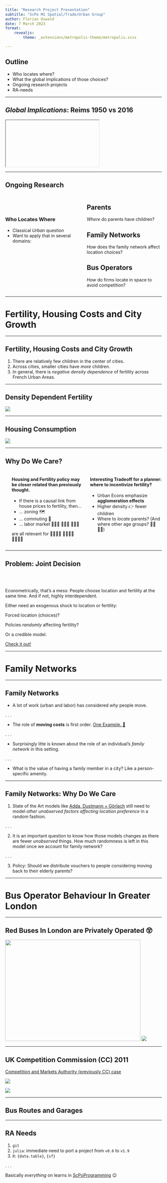 ```yaml
---
title: "Research Project Presentation"
subtitle: "ScPo M1 Spatial/Trade/Urban Group"
author: Florian Oswald
date: 7 March 2023
format: 
    revealjs:
        theme: _extensions/metropolis-theme/metropolis.scss

---
```


## Outline

* Who locates where?
* What the global implications of those choices?
* Ongoing research projects
* RA-needs

---

## *Global Implications*: Reims 1950 vs 2016 {fullscreen=true}


<iframe class="stretch" data-src="https://remonterletemps.ign.fr/comparer?x=4.023304&y=49.250812&z=13&layer1=ORTHOIMAGERY.ORTHOPHOTOS.1950-1965&layer2=ORTHOIMAGERY.ORTHOPHOTOS&mode=vSlider"></iframe>


---

## Ongoing Research

::: {.columns}

::: {.column width=45%}
<br>
<br>


### Who Locates Where

* Classical *Urban* question
* Want to apply that in several domains:
::: 

::: {.column width=45%}

::: {.callout-tip}

# Parents
*Where* do parents have children?
:::

::: {.callout-tip}

# Family Networks
*How* does the family network affect location choices?
:::

::: {.callout-tip}

# Bus Operators
*How* do firms locate in space to avoid competition?
:::


::: 
::: 

---


# Fertility, Housing Costs and City Growth


---

## Fertility, Housing Costs and City Growth


1. There are relatively few children in the center of cities.
2. Across cities, smaller cities have *more* children.
3. In general, there is *negative density dependence* of fertility across French Urban Areas.

---

## Density Dependent Fertility

![](/images/fertility-negdens.png)

---

## Housing Consumption

![](/images/fertility-hcons.png)

---

## Why Do We Care?


::: {.columns}

<br>

::: {.column width=45%}

#### Housing and Fertility policy may be closer related than previously thought.

* If there is a causal link from house prices to fertility, then...
* ... zoning 🗺
* ... commuting 🚋
* ... labor market 👩🏾‍🎓 👩🏻‍💻 👷🏽‍♂️

are all relevant for 👨‍👩‍👧‍👧 👩‍👩‍👦‍👦 👨‍👨‍👧‍👦


::: 

::: {.column width=45%}

#### Interesting Tradeoff for a planner: where to incentivize fertility?

* Urban Econs emphasize **agglomeration effects**
* Higher density 👉 fewer children
* Where to *locate* parents? (And where other age groups? 👴🏽 👵🏻)


::: 
::: 



---

## Problem: Joint Decision

<br>
<br>

Econometrically, that's a mess: People choose location and fertility at the same time. And if not, highly interdependent.

::: {.fragment .fade-in}
::: {.fragment .semi-fade-out}
Either need an exogenous shock to location or fertility:

Forced location (choices)?

Policies *randomly* affecting fertility?
:::
:::

::: {.fragment .fade-in}
::: {.fragment .highlight-red}
Or a credible model.
::: 
::: 

::: {.fragment .fade-in}
[Check it out!](https://floswald.github.io/project/fertility/)
::: 

---


# Family Networks


---

## Family Networks

* A lot of work (urban and labor) has considered *why* people move.

. . .

* The role of **moving costs** is first order. [One Example. 😬](https://floswald.github.io/publication/option-homeownership-2019/)

. . .

* Surprisingly litte is known about the role of an individual's *family network* in this setting.

. . .

* What is the value of having a family member in a city? Like a person-specific amenity.


---

## Family Networks: Why Do We Care

1. State of the Art models like [Adda, Dustmann + Görlach](https://academic.oup.com/restud/article/89/6/2841/6527647) still need to model *other unobserved factors affecting location preference* in a random fashion.

. . .

2. It is an important question to know how those models changes as there are fewer *unobserved* things. How much randomness is left in this model once we account for family network?

. . .

3. Policy: Should we distribute vouchers to people considering moving back to their elderly parents?


---

# Bus Operator Behaviour In Greater London


---

## Red Buses In London are Privately Operated 😲


![](/images/ArrivaandMetroline-small.jpeg){.absolute top=100 left=0 height="326" width="435"}
![](/images/Go-Ahead-small.png){.absolute top=100 left=500}
<!-- ![](/images/Stagecoach-small.png){.absolute top=200 left=400} -->


---

## UK Competition Commission (CC) 2011

[Competition and Markets Authority (previously CC) case](https://www.gov.uk/cma-cases/local-bus-services-market-investigation-cc)

![](/images/CC1.png)

![](/images/CC2.png)



---

## Bus Routes and Garages {background-image="/images/garages_routes-zoom.png" background-size="contain"}

---

## RA Needs

1. `git`
2. `julia`: immediate need to port a project from `v0.6` to `v1.9`
3. `R`: `{data.table}`, `{sf}`

. . .

Basically *everything* on learns in [ScPoProgramming](https://floswald.github.io/ScPoProgramming/) 😉

